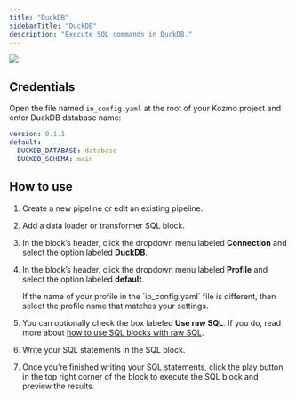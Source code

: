 ```yaml
---
title: "DuckDB"
sidebarTitle: "DuckDB"
description: "Execute SQL commands in DuckDB."
---
```


![](https://miro.medium.com/v2/resize:fit:1400/format:webp/0*Qcgc4cmJk5lFGBwi.png)

## Credentials

Open the file named `io_config.yaml` at the root of your Kozmo project and enter DuckDB database name:

```yaml
version: 0.1.1
default:
  DUCKDB_DATABASE: database
  DUCKDB_SCHEMA: main
```

## How to use

1. Create a new pipeline or edit an existing pipeline.

1. Add a data loader or transformer SQL block.

1. In the block’s header, click the dropdown menu labeled <b>Connection</b> and select the option
labeled <b>DuckDB</b>.

1. In the block’s header, click the dropdown menu labeled <b>Profile</b> and select the option
labeled <b>default</b>.

    <Note>
        If the name of your profile in the `io_config.yaml` file is different,
        then select the profile name that matches your settings.
    </Note>

1. You can optionally check the box labeled <b>Use raw SQL</b>.
If you do, read more about [how to use SQL blocks with raw SQL](/guides/blocks/sql-blocks#using-raw-sql).

1. Write your SQL statements in the SQL block.

1. Once you’re finished writing your SQL statements,
click the play button in the top right corner of the block to execute the SQL block and preview
the results.
